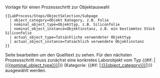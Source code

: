 <noinclude>
{{LabProcess/Step/Subpage/Template
  |form=Form:{{BASEPAGENAME}}
  |template=Template:{{BASEPAGENAME}}
  |status=Complete
  |version=3.0
}}


Vorlage für einen Prozessschritt zur Objektauswahl

<pre>
{{LabProcess/Steps/ObjectSelection/Subpage
  | object_category=Objekt Kategory, z.B. Folie
  | nominal_object_type=Objekttyp, z.B. Siliconfolie
  | nominal_object_instance=Objektinstanz, z.B. ein bestimmtes Stück Siliconfolie
  | actual_object_type=Tatsächliche verwendeter Objekttyp
  | actual_object_instance=Tatsächlich verwendete Objektinstanz
}}

</pre>
Seite bearbeiten um den Quelltext zu sehen.
</noinclude>
<includeonly>
<!-- PARAMETER
-->{{LabProcess/Parameter
   |name=Objekt |type=Sollwert |attribute=Objekt Kategorie |value={{{object_category|}}}
}}<!--
-->{{LabProcess/Parameter
   |name=Objekttyp |type=Sollwert |attribute=Objekttyp |value={{{nominal_object_type|}}}
}}<!--
-->{{LabProcess/Parameter
   |name=Objekttyp |type=Istwert |attribute=Objekttyp |value={{{actual_object_type|}}}
}}<!--
-->{{LabProcess/Parameter
   |name=Objektinstanz |type=Sollwert |attribute=Objektinstanz |value={{{nominal_object_instance|}}}
}}<!--
-->{{LabProcess/Parameter
   |name=Objektinstanz |type=Istwert |attribute=Objektinstanz |value={{{actual_object_instance|}}}
}}<!--
--><!-- BESCHREIBUNG (Dubliziert in Unterseitenvorlage) -->
Für den nächsten Prozessschritt muss zunächst eine konkretes Laborobjekt vom Typ 
{{#if: {{{nominal_object_type|}}}|[[{{{nominal_object_type}}}]]|{{Message/NotDefined}}}} 
(Kategorie: {{#if: {{{object_category|}}}|[[:{{{object_category}}}]]|{{Message/NotDefined}}}}) 
ausgewählt werden.

{{LabProcess/Query/GenericParam
|process_step_name={{{name|}}}
|parameter_name=Objektinstanz
|exists_intro_msg=Ausgewählt wurde 
|exists_outro_msg=.
|exists_not_msg=Die Auswahl muss noch getroffen werden.}}
<!--
-->{{LabProcess/Step/Footer
|specific_template=Template:LabProcess/Steps/ObjectSelection/Subpage
}}
</includeonly>